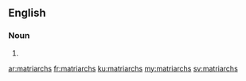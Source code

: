 ==English==

===Noun===
{{head|en|noun plural form}}

# {{plural of|matriarch|lang=en}}

[[ar:matriarchs]]
[[fr:matriarchs]]
[[ku:matriarchs]]
[[my:matriarchs]]
[[sv:matriarchs]]
